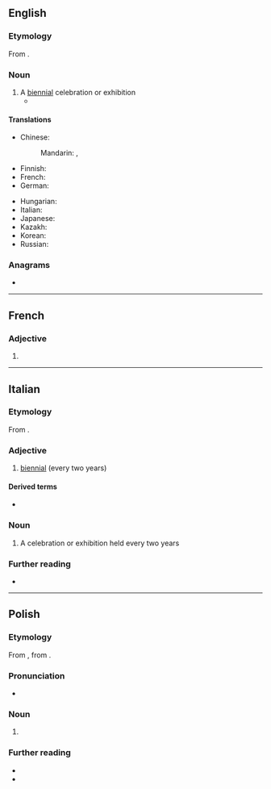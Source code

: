 {{also|biennálé}}
==English==

===Etymology===
From {{bor|en|it|biennale}}.

===Noun===
{{en-noun}}

# A [[biennial]] celebration or exhibition
#* {{quote-journal|en|2007|February 25|William Shaw|We Are Not a Muse|New York Times|url=http://www.nytimes.com/2007/02/25/magazine/25stylefrancesca.t.html
|passage=In Venice for the 2005 '''biennale''' with the architect David Adjaye and the artist Olafur Eliasson. 6.}}

====Translations====
{{trans-top|a biennial celebration or exhibition}}
* Chinese:
*: Mandarin: {{t|cmn|雙年展|sc=Hani}}, {{t|cmn|双年展|tr=shuāngniánzhǎn|sc=Hani}} {{qualifier|exhibition}}
* Finnish: {{t+|fi|biennaali}}
* French: {{t+|fr|biennale|f}}
* German: {{t+|de|Biennale|f}}
{{trans-mid}}
* Hungarian: {{t+|hu|biennálé}}
* Italian: {{t+|it|biennale|f}}
* Japanese: {{t|ja|ビエンナーレ|tr=biennāre|sc=Jpan}}
* Kazakh: {{t|kk|биеннале}}
* Korean: {{t|ko|비엔날레|sc=Kore}}
* Russian: {{t+|ru|биенна́ле|n}}
{{trans-bottom}}

===Anagrams===
* {{anagrams|en|a=abeeilnn|balenine|labenine}}

----

==French==

===Adjective===
{{head|fr|adjective form}}

# {{feminine singular of|fr|biennal}}

----

==Italian==

===Etymology===
From {{der|it|LL.|biennalis}}.

===Adjective===
{{it-adj|biennal|e|i}}

# [[biennial]] (every two years)

====Derived terms====
* {{l|it|biennalmente}}

===Noun===
{{it-noun|f}}

# A celebration or exhibition held every two years

===Further reading===
* {{R:it:Treccani}}

----

==Polish==
{{wp|lang=pl}}

===Etymology===
From {{bor|pl|it|biennale}}, from {{der|pl|LL.|biennalis}}.

===Pronunciation===
* {{pl-IPA}}

===Noun===
{{pl-noun|n|indecl=yes}}

# {{l|en|biennale}}

===Further reading===
* {{R:pl:WSJP}}
* {{R:PWN}}